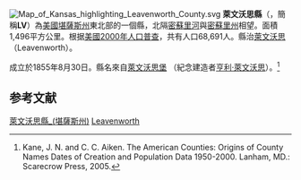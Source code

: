 {{noteTA
|T=zh-hans:莱文沃思县 (堪萨斯州);zh-hk:萊文沃思縣 (堪薩斯州);zh-tw:萊文沃思郡 (堪薩斯州);
}}

[[File:Map_of_Kansas_highlighting_Leavenworth_County.svg|right]]
'''萊文沃思縣'''（{{lang-en|Leavenworth County}}，簡稱'''LV'''）為[[美國|美國]][[堪薩斯州|堪薩斯州]]東北部的一個縣，北隔[[密蘇里河|密蘇里河]]與[[密蘇里州|密蘇里州]]相望。面積1,496平方公里。根据[[美國2000年人口普查|美國2000年人口普查]]，共有人口68,691人。縣治[[萊文沃思_(堪薩斯州)|萊文沃思]]（Leavenworth）。

成立於1855年8月30日。縣名來自[[萊文沃思堡|萊文沃思堡]] （紀念建造者[[亨利·萊文沃思|亨利·萊文沃思]]）。<ref>Kane, J. N. and C. C. Aiken. The American Counties: Origins of County Names Dates of Creation and Population Data 1950-2000. Lanham, MD.: Scarecrow Press, 2005.</ref>

==参考文献==
{{reflist}}

{{萊文沃思縣 (堪薩斯州)}}

{{Kansas-stub}}
[[Category:萊文沃思縣_(堪薩斯州)|]]
[[Category:堪萨斯州行政区划|Leavenworth]]